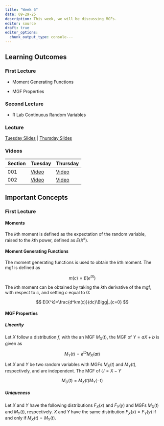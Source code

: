 ```yaml
---
title: "Week 6"
date: 09-29-25
description: This week, we will be discussing MGFs.
editor: source
draft: true
editor_options: 
  chunk_output_type: console---
---
```


## Learning Outcomes

### First Lecture

-   Moment Generating Functions

-   MGF Properties

### Second Lecture

-   R Lab Continuous Random Variables

### Lecture

[Tuesday Slides](https://m352.inqs.info/lectures/6a) | [Thursday Slides](https://m352.inqs.info/lectures/6b)


### Videos

| Section | Tuesday | Thursday | 
|---------|---------|----------|
| 001     |  [Video]()       |  [Video]()   |
| 002     |    [Video]()     |     [Video]()   |

## Important Concepts

### First Lecture

#### Moments

The $k$th moment is defined as the expectation of the random variable, raised to the $k$th power, defined as $E(X^k)$.

#### Moment Generating Functions

The moment generating functions is used to obtain the $k$th moment. The mgf is defined as

$$
m(c) = E(e^{tX})
$$

The $k$th moment can be obtained by taking the $k$th derivative of the mgf, with respect to $c$, and setting $c$ equal to 0:

$$
E(X^k)=\frac{d^km(c)}{dc}\Bigg|_{c=0}
$$

#### MGF Properties

##### Linearity

Let $X$ follow a distribution $f$, with the an MGF $M_X(t)$, the MGF of $Y=aX+b$ is given as

$$
M_Y(t) = e^{tb}M_X(at)
$$

Let $X$ and $Y$ be two random variables with MGFs $M_X(t)$ and $M_Y(t)$, respectively, and are independent. The MGF of $U=X-Y$

$$
M_U(t) = M_X(t)M_Y(-t)
$$

##### Uniqueness

Let $X$ and $Y$ have the following distributions $F_X(x)$ and $F_Y(y)$ and MGFs $M_X(t)$ and $M_Y(t)$, respectively. $X$ and $Y$ have the same distribution $F_X(x)=F_Y(y)$ if and only if $M_X(t)=M_Y(t)$.


